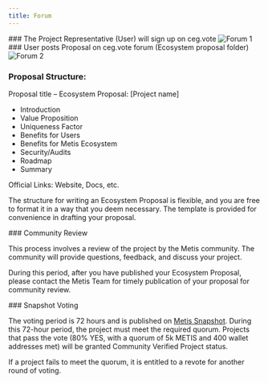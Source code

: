 ```yaml
---
title: Forum
---
```



<Steps>
  <Step>
   ### The Project Representative (User) will sign up on ceg.vote
    <img src="/assets/cvp/welcome.webp" alt="Forum 1" />
  </Step>

<Step>
  ### User posts Proposal on ceg.vote forum (Ecosystem proposal folder)
  <img src="/assets/cvp/landing.webp" alt="Forum 2" />
</Step>

### Proposal Structure:

Proposal title – Ecosystem Proposal: [Project name]

- Introduction
- Value Proposition
- Uniqueness Factor
- Benefits for Users
- Benefits for Metis Ecosystem
- Security/Audits
- Roadmap
- Summary

Official Links: Website, Docs, etc.

The structure for writing an Ecosystem Proposal is flexible, and you are free to format it in a way that you deem necessary. The template is provided for convenience in drafting your proposal.

<Step>
  ### Community Review

This process involves a review of the project by the Metis community. The community will provide questions, feedback, and discuss your project.

During this period, after you have published your Ecosystem Proposal, please contact the Metis Team for timely publication of your proposal for community review.

</Step>

<Step>
  ### Snapshot Voting

The voting period is 72 hours and is published on [Metis Snapshot](https://proposals.ceg.vote). During this 72-hour period, the project must meet the required quorum. Projects that pass the vote (80% YES, with a quorum of 5k METIS and 400 wallet addresses met) will be granted Community Verified Project status.

If a project fails to meet the quorum, it is entitled to a revote for another round of voting.

</Step>
</Steps>
